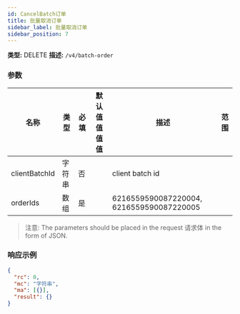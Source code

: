 ```yaml
---
id: CancelBatch订单
title: 批量取消订单
sidebar_label: 批量取消订单
sidebar_position: 7
---
```


**类型:** DELETE **描述:** `/v4/batch-order`

### 参数

| 名称 | 类型 | 必填 | 默认值值值值 | 描述 | 范围 |
| --- | --- | --- | --- | --- | --- |
| clientBatchId | 字符串 | 否 |  | client batch id |  |
| orderIds | 数组 | 是 |  | 6216559590087220004, 6216559590087220005 |  |

> 注意: The parameters should be placed in the request 请求体 in the form of JSON.

### 响应示例

```json title="响应"
{
  "rc": 0,
  "mc": "字符串",
  "ma": [{}],
  "result": {}
}
```
